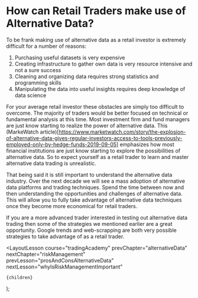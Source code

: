 
# How can Retail Traders make use of Alternative Data?

To be frank making use of alternative data as a retail investor is extremely difficult for a number of reasons:

1. Purchasing useful datasets is very expensive
2. Creating infrastructure to gather own data is very resource intensive and not a sure success
3. Cleaning and organizing data requires strong statistics and programming skills
4. Manipulating the data into useful insights requires deep knowledge of data science

For your average retail investor these obstacles are simply too difficult to overcome. The majority of traders
would be better focused on technical or fundamental analysis at this time. Most investment firm and fund managers are just
know starting to realize the power of alternative data. This (MarkeWatch article)[https://www.marketwatch.com/story/the-explosion-of-alternative-data-gives-regular-investors-access-to-tools-previously-employed-only-by-hedge-funds-2019-09-05]
emphasizes how most financial institutions are just know starting to explore the possibilities of alternative data. So to
expect yourself as a retail trader to learn and master alternative data trading is unrealistic.

That being said it is still important to understand the alternative data industry. Over the next decade we will see a
mass adoption of alternative data platforms and trading techniques. Spend the time between now and then understanding
the opportunities and challenges of alternative data. This will allow you to fully take advantage of alternative data
techniques once they become more economical for retail traders.

If you are a more advanced trader interested in testing out alternative data trading then some of the strategies we
mentioned earlier are a great opportunity. Google trends and web-scrapping are both very possible strategies to take
advantage of as a retail trader.

  <LayoutLesson
    course="tradingAcademy"
    prevChapter="alternativeData"
    nextChapter="riskManagement"
    prevLesson="prosAndConsAlternativeData"
    nextLesson="whyIsRiskManagementImportant"
  >
    {children}
  </LayoutLesson>
);
